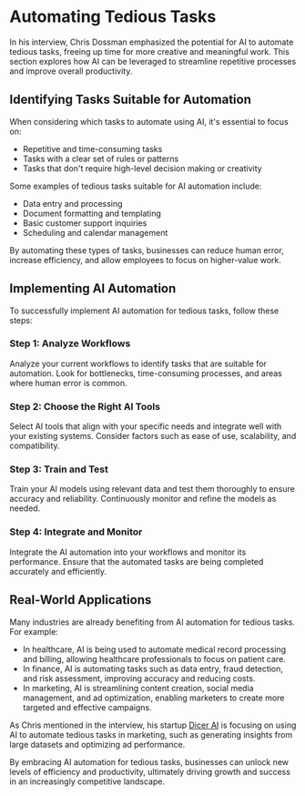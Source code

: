 
# Automating Tedious Tasks

In his interview, Chris Dossman emphasized the potential for AI to automate tedious tasks, freeing up time for more creative and meaningful work. This section explores how AI can be leveraged to streamline repetitive processes and improve overall productivity.

## Identifying Tasks Suitable for Automation

When considering which tasks to automate using AI, it's essential to focus on:

- Repetitive and time-consuming tasks
- Tasks with a clear set of rules or patterns
- Tasks that don't require high-level decision making or creativity

Some examples of tedious tasks suitable for AI automation include:

- Data entry and processing
- Document formatting and templating
- Basic customer support inquiries
- Scheduling and calendar management

<Callout type="info">
By automating these types of tasks, businesses can reduce human error, increase efficiency, and allow employees to focus on higher-value work.
</Callout>

## Implementing AI Automation

To successfully implement AI automation for tedious tasks, follow these steps:

<Steps>

### Step 1: Analyze Workflows

Analyze your current workflows to identify tasks that are suitable for automation. Look for bottlenecks, time-consuming processes, and areas where human error is common.

### Step 2: Choose the Right AI Tools

Select AI tools that align with your specific needs and integrate well with your existing systems. Consider factors such as ease of use, scalability, and compatibility.

### Step 3: Train and Test

Train your AI models using relevant data and test them thoroughly to ensure accuracy and reliability. Continuously monitor and refine the models as needed.

### Step 4: Integrate and Monitor

Integrate the AI automation into your workflows and monitor its performance. Ensure that the automated tasks are being completed accurately and efficiently.

</Steps>

## Real-World Applications

Many industries are already benefiting from AI automation for tedious tasks. For example:

- In healthcare, AI is being used to automate medical record processing and billing, allowing healthcare professionals to focus on patient care.
- In finance, AI is automating tasks such as data entry, fraud detection, and risk assessment, improving accuracy and reducing costs.
- In marketing, AI is streamlining content creation, social media management, and ad optimization, enabling marketers to create more targeted and effective campaigns.

As Chris mentioned in the interview, his startup [Dicer AI](/ai-startup-journey/transitioning-to-dicer-ai) is focusing on using AI to automate tedious tasks in marketing, such as generating insights from large datasets and optimizing ad performance.

By embracing AI automation for tedious tasks, businesses can unlock new levels of efficiency and productivity, ultimately driving growth and success in an increasingly competitive landscape.